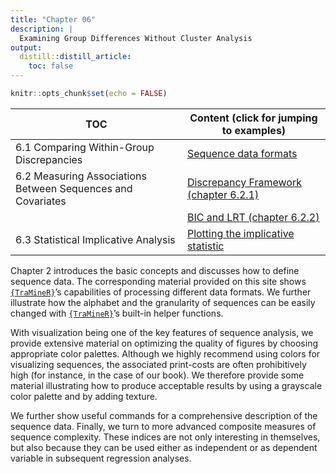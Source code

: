 ```yaml
---
title: "Chapter 06"
description: |
  Examining Group Differences Without Cluster Analysis
output:
  distill::distill_article:
    toc: false
---
```


```r
knitr::opts_chunk$set(echo = FALSE)

```

| TOC                      | Content (click for jumping to examples)  |
|-------------------------------------|-------------------------------|
| 6.1  Comparing Within-Group Discrepancies | [Sequence data formats](rChapter2-1.html) |
| 6.2 Measuring Associations Between Sequences and Covariates   | [Discrepancy Framework (chapter 6.2.1)](rChapter6-2-1.html)  |  
|                                                               | [BIC and LRT (chapter 6.2.2)](rChapter6-2-2.html)  |
| 6.3 Statistical Implicative Analysis | [Plotting the implicative statistic](rChapter6-3.html)    | 


Chapter 2 introduces the basic concepts and discusses how to define sequence data. The corresponding material provided on this site shows [`{TraMineR}`](http://traminer.unige.ch){target="_blank"}'s capabilities of processing different data formats. We further illustrate 
how the alphabet and the granularity of sequences can be easily changed with [`{TraMineR}`](http://traminer.unige.ch){target="_blank"}'s built-in helper functions.

With visualization being one of the key features of sequence analysis, we provide extensive material on optimizing the quality of figures by choosing appropriate color palettes. Although we highly recommend using colors for visualizing sequences, the associated print-costs are often prohibitively high (for instance, in the case of our book). We therefore provide some material illustrating how to produce acceptable results by using a grayscale color palette and by adding texture.

We further show useful commands for a comprehensive description of the sequence data. Finally, we turn to more advanced composite measures of sequence complexity. These indices are not only interesting in themselves, but also because they can be used either as independent or as dependent variable in subsequent regression analyses. 
